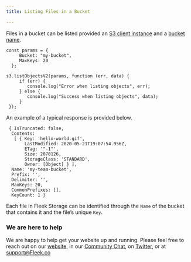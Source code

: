 ```yaml
---
title: Listing Files in a Bucket

---
```


Files in a bucket can be listed provided an [S3 client instance](/Storage/s3Integration/CreatingAClientInstance) and a [bucket name](/Storage/s3Integration/FetchingBuckets).

    const params = {
         Bucket: "my-bucket",
         MaxKeys: 20
      };
 
    s3.listObjectsV2(params, function (err, data) {
         if (err) {
            console.log("Error when listing objects", err);
         } else {
            console.log("Success when listing objects", data);
         }
     });

An example of a typical response is provided below.

```
 { IsTruncated: false,
  Contents:
   [ { Key: 'hello-world.gif',
       LastModified: 2020-05-21T19:07:54.956Z,
       ETag: '"-1"',
       Size: 2078126,
       StorageClass: 'STANDARD',
       Owner: [Object] } ],
  Name: 'my-team-bucket',
  Prefix: '',
  Delimiter: '',
  MaxKeys: 20,
  CommonPrefixes: [],
  KeyCount: 1 }
```

Each file in Fleek Storage can be identified through the `Name` of the bucket that contains it and the file’s unique `Key`.

### We are here to help

We are happy to help get your website up and running. Please feel free to reach out on our [website](https://Fleek.co), in our [Community Chat](https://join.slack.com/t/fleek-public/shared_invite/zt-bxna7y1d-PbVdut4rgHt5jM6Zjg9g9A), on [Twitter](https://twitter.com/FleekHQ), or at support@Fleek.co
